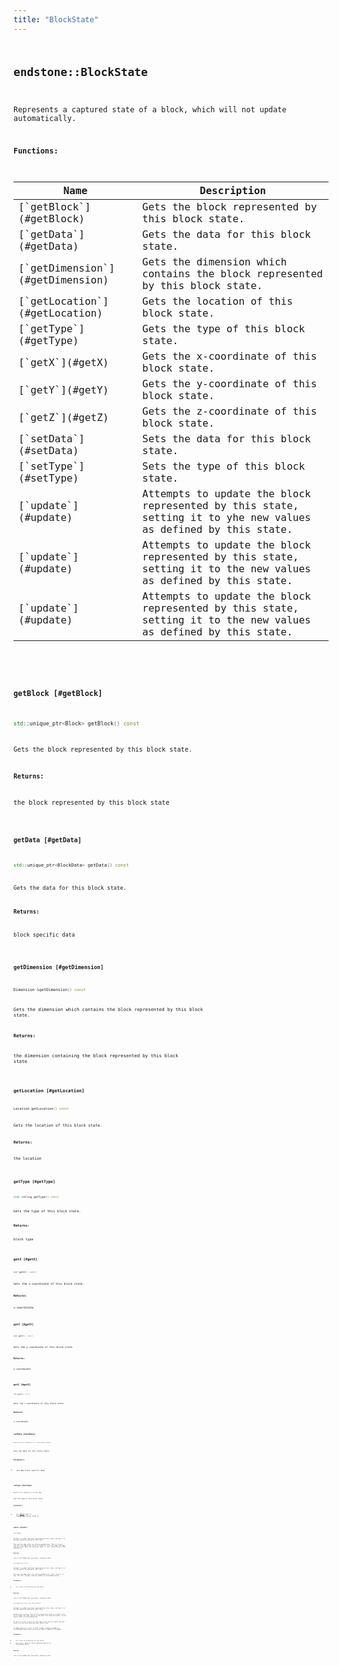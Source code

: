 ```yaml
---
title: "BlockState"
---
```


## <code className="doc-symbol doc-symbol-class"/> endstone::BlockState

Represents a captured state of a block, which will not update automatically.


















**Functions:**

<table>
<thead>
   <tr>
      <th>Name</th>
      <th>Description</th>
   </tr>
</thead>
<tbody>
<tr key="classendstone_1_1_block_state_1af4b36588a23e8df26ea57425c206265f">
    <td>[`getBlock`](#getBlock)</td>
    <td>Gets the block represented by this block state.</td>
</tr>
<tr key="classendstone_1_1_block_state_1a18ebe2b1c527ebb7b915157bb2d0c557">
    <td>[`getData`](#getData)</td>
    <td>Gets the data for this block state.</td>
</tr>
<tr key="classendstone_1_1_block_state_1a0d30c01fe70f8e5b591a23fe36490738">
    <td>[`getDimension`](#getDimension)</td>
    <td>Gets the dimension which contains the block represented by this block state.</td>
</tr>
<tr key="classendstone_1_1_block_state_1a6f8f4a475c2c955b1a883877d9b4baf5">
    <td>[`getLocation`](#getLocation)</td>
    <td>Gets the location of this block state.</td>
</tr>
<tr key="classendstone_1_1_block_state_1ae5c5fbb7989498006f3e7e48d76e10cf">
    <td>[`getType`](#getType)</td>
    <td>Gets the type of this block state.</td>
</tr>
<tr key="classendstone_1_1_block_state_1a465f89196adeb9f1cb76b1425f8b1856">
    <td>[`getX`](#getX)</td>
    <td>Gets the x-coordinate of this block state.</td>
</tr>
<tr key="classendstone_1_1_block_state_1a26cb455d3bb6d9ab6f703d1df14c9232">
    <td>[`getY`](#getY)</td>
    <td>Gets the y-coordinate of this block state.</td>
</tr>
<tr key="classendstone_1_1_block_state_1a1d4ccdc3539f2d549ef3d98393bb89af">
    <td>[`getZ`](#getZ)</td>
    <td>Gets the z-coordinate of this block state.</td>
</tr>
<tr key="classendstone_1_1_block_state_1a97427ac349aacfcc0d617ec52fb33ff8">
    <td>[`setData`](#setData)</td>
    <td>Sets the data for this block state.</td>
</tr>
<tr key="classendstone_1_1_block_state_1a54629f4faa893e30d1ef4d4ac15bf147">
    <td>[`setType`](#setType)</td>
    <td>Sets the type of this block state.</td>
</tr>
<tr key="classendstone_1_1_block_state_1aeaca92e63b3fa7bf37eb82e59bb9a45d">
    <td>[`update`](#update)</td>
    <td>Attempts to update the block represented by this state, setting it to yhe new values as defined by this state.</td>
</tr>
<tr key="classendstone_1_1_block_state_1a4d603b37f4b38df4151ced22c7f78331">
    <td>[`update`](#update)</td>
    <td>Attempts to update the block represented by this state, setting it to the new values as defined by this state.</td>
</tr>
<tr key="classendstone_1_1_block_state_1a6bb9b025f0e02b8ec732e6a74c27b599">
    <td>[`update`](#update)</td>
    <td>Attempts to update the block represented by this state, setting it to the new values as defined by this state.</td>
</tr>
</tbody>
</table>

### <code className="doc-symbol doc-symbol-function"/> getBlock [#getBlock]

```cpp
std::unique_ptr<Block> getBlock() const
```

Gets the block represented by this block state.





**Returns:**

the block represented by this block state 





        
### <code className="doc-symbol doc-symbol-function"/> getData [#getData]

```cpp
std::unique_ptr<BlockData> getData() const
```

Gets the data for this block state.





**Returns:**

block specific data 





        
### <code className="doc-symbol doc-symbol-function"/> getDimension [#getDimension]

```cpp
Dimension &getDimension() const
```

Gets the dimension which contains the block represented by this block state.





**Returns:**

the dimension containing the block represented by this block state 





        
### <code className="doc-symbol doc-symbol-function"/> getLocation [#getLocation]

```cpp
Location getLocation() const
```

Gets the location of this block state.





**Returns:**

the location 





        
### <code className="doc-symbol doc-symbol-function"/> getType [#getType]

```cpp
std::string getType() const
```

Gets the type of this block state.





**Returns:**

block type 





        
### <code className="doc-symbol doc-symbol-function"/> getX [#getX]

```cpp
int getX() const
```

Gets the x-coordinate of this block state.





**Returns:**

x-coordinate 





        
### <code className="doc-symbol doc-symbol-function"/> getY [#getY]

```cpp
int getY() const
```

Gets the y-coordinate of this block state.





**Returns:**

y-coordinate 





        
### <code className="doc-symbol doc-symbol-function"/> getZ [#getZ]

```cpp
int getZ() const
```

Gets the z-coordinate of this block state.





**Returns:**

z-coordinate 





        
### <code className="doc-symbol doc-symbol-function"/> setData [#setData]

```cpp
Result<void> setData(const BlockData &data)
```

Sets the data for this block state.





**Parameters:**


* `data` New block specific data 




        
### <code className="doc-symbol doc-symbol-function"/> setType [#setType]

```cpp
Result<void> setType(std::string type)
```

Sets the type of this block state.





**Parameters:**


* `type` [**Block**](classendstone_1_1_block.md) type to change this block state to 




        
### <code className="doc-symbol doc-symbol-function"/> update [#update]



```cpp
bool update()
```

Attempts to update the block represented by this state, setting it to yhe new values as defined by this state.



This has the same effect as calling update(false). That is to say, this will not modify the state of a block if it is no longer the same type as it was when this state was taken. It will return false in this eventuality.




**Returns:**

true if the update was successful, otherwise false 





        

```cpp
bool update(bool force)
```

Attempts to update the block represented by this state, setting it to the new values as defined by this state.



This has the same effect as calling update(force, true). That is to say, this will trigger a physics update to surrounding blocks.




**Parameters:**


* `force` true to forcefully set the state 



**Returns:**

true if the update was successful, otherwise false 





        

```cpp
bool update(bool force, bool apply_physics)
```

Attempts to update the block represented by this state, setting it to the new values as defined by this state.



Unless force is true, this will not modify the state of a block if it is no longer the same type as it was when this state was taken. It will return false in this eventuality. 


If force is true, it will set the type of the block to match the new state, set the state data and then return true. 


If apply\_physics is true, it will trigger a physics update on surrounding blocks which could cause them to update or disappear.




**Parameters:**


* `force` true to forcefully set the state 
* `apply_physics` false to cancel updating physics on surrounding blocks 



**Returns:**

true if the update was successful, otherwise false 





        